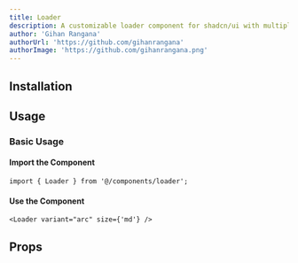 ```yaml
---
title: Loader
description: A customizable loader component for shadcn/ui with multiple animation variants. Easily add animated spinners, dots, and progress loaders to your React app.
author: 'Gihan Rangana'
authorUrl: 'https://github.com/gihanrangana'
authorImage: 'https://github.com/gihanrangana.png'
---
```


<ComponentPreview name="loader-demo" />

## Installation

<InstalationDocs name="loader" filepath="components/ui" />

## Usage

### Basic Usage

#### Import the Component

```tsx
import { Loader } from '@/components/loader';
```

#### Use the Component

```tsx
<Loader variant="arc" size={'md'} />
```

## Props

<PropsTable name="LoaderProps" filename="loader" />
